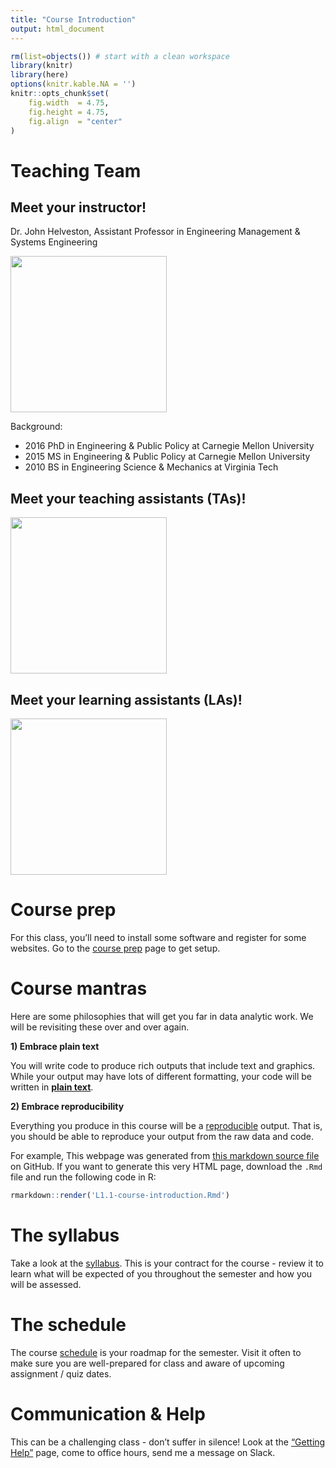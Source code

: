 ```yaml
---
title: "Course Introduction"
output: html_document
---
```


```r
rm(list=objects()) # start with a clean workspace
library(knitr)
library(here)
options(knitr.kable.NA = '')
knitr::opts_chunk$set(
    fig.width  = 4.75,
    fig.height = 4.75,
    fig.align  = "center"
)
```

# Teaching Team

## Meet your instructor!

Dr. John Helveston, Assistant Professor in Engineering Management & Systems Engineering

![](images/helveston.jpg){ width=250 }

Background:

- 2016 PhD in Engineering & Public Policy at Carnegie Mellon University
- 2015 MS in Engineering & Public Policy at Carnegie Mellon University
- 2010 BS in Engineering Science & Mechanics at Virginia Tech

## Meet your teaching assistants (TAs)!

![](images/ta.jpg){ width=250 }

## Meet your learning assistants (LAs)!

![](images/la.jpg){ width=250 }

# Course prep

For this class, you'll need to install some software and register for some websites. Go to the [course prep](L0-course-prep.html) page to get setup.

# Course mantras

Here are some philosophies that will get you far in data analytic work. We will be revisiting these over and over again.

**1) Embrace plain text**

You will write code to produce rich outputs that include text and graphics. While your output may have lots of different formatting, your code will be written in [**plain text**](https://en.wikipedia.org/wiki/Plain_text).

**2) Embrace reproducibility**

Everything you produce in this course will be a [reproducible](https://en.wikipedia.org/wiki/Reproducibility) output. That is, you should be able to reproduce your output from the raw data and code.

For example, This webpage was generated from [this markdown source file](https://raw.githubusercontent.com/emse-p4a-gwu/2020-Fall/master/L1.1-course-introduction.Rmd) on GitHub. If you want to generate this very HTML page, download the `.Rmd` file and run the following code in R:

```r
rmarkdown::render('L1.1-course-introduction.Rmd')
```

# The syllabus

Take a look at the [syllabus](syllabus.html). This is your contract for the course - review it to learn what will be expected of you throughout the semester and how you will be assessed.

# The schedule

The course [schedule](schedule.html) is your roadmap for the semester. Visit it often to make sure you are well-prepared for class and aware of upcoming assignment / quiz dates.

# Communication & Help

This can be a challenging class - don't suffer in silence! Look at the ["Getting Help"](ref-getting-help.html) page, come to office hours, send me a message on Slack.
